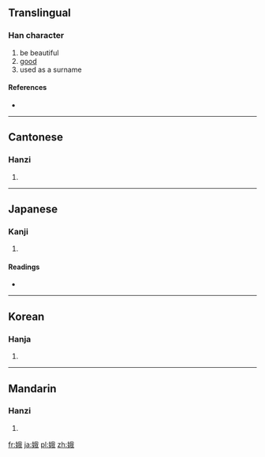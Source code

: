 ==Translingual==

===Han character===
{{Han char|rn=38|rad=女|as=07|sn=10|four=4345<sub>0</sub>|canj=女竹手戈 (VHQI)|ids=⿰[[女]][[我]]}}

# be beautiful
# [[good]]
# used as a surname

====References====
* {{Han ref|kx=0263.100|dkj=06331|dj=0529.270|hdz=21052.100|uh=5A25|ud=23077|bh=AE5A|bd=44634}}

----

==Cantonese==

===Hanzi===
{{yue-hanzi|jyut=|y=ngo4}}

# {{defn|Cantonese|sort=女07}}

----

==Japanese==

===Kanji===
{{ja-kanji|grade=|rs=女07}}

# {{defn|Japanese|sort=女07}}

====Readings====
* {{ja-readings|on=[[が]] (ga)|kun=[[みめよい]] (mimeyoi)}}

----

==Korean==

===Hanja===
{{ko-hanja|hangeul=아|rv=a|mr=a}}

# {{defn|Korean|sort=女07}}

----

==Mandarin==

===Hanzi===
{{cmn-hanzi|pin=[[é]] ([[e2]])|wg=o<sup>2</sup>}}

# {{defn|Mandarin|sort=女07}}

[[fr:娥]]
[[ja:娥]]
[[pl:娥]]
[[zh:娥]]